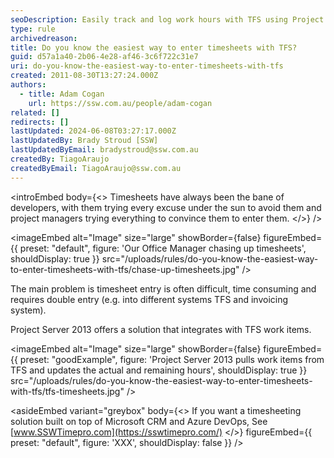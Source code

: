 ```yaml
---
seoDescription: Easily track and log work hours with TFS using Project Server 2013's integrated timesheet feature.
type: rule
archivedreason:
title: Do you know the easiest way to enter timesheets with TFS?
guid: d57a1a40-2b06-4e28-af46-3c6f722c31e7
uri: do-you-know-the-easiest-way-to-enter-timesheets-with-tfs
created: 2011-08-30T13:27:24.000Z
authors:
  - title: Adam Cogan
    url: https://ssw.com.au/people/adam-cogan
related: []
redirects: []
lastUpdated: 2024-06-08T03:27:17.000Z
lastUpdatedBy: Brady Stroud [SSW]
lastUpdatedByEmail: bradystroud@ssw.com.au
createdBy: TiagoAraujo
createdByEmail: TiagoAraujo@ssw.com.au
---
```


<introEmbed
  body={<>
Timesheets have always been the bane of developers, with them trying every excuse under the sun to avoid them and project managers trying everything to convince them to enter them.
  </>}
/>

<imageEmbed
  alt="Image"
  size="large"
  showBorder={false}
  figureEmbed={{
    preset: "default",
    figure: 'Our Office Manager chasing up timesheets',
    shouldDisplay: true
  }}
  src="/uploads/rules/do-you-know-the-easiest-way-to-enter-timesheets-with-tfs/chase-up-timesheets.jpg"
/>

The main problem is timesheet entry is often difficult, time consuming and requires double entry (e.g. into different systems TFS and invoicing system).

Project Server 2013 offers a solution that integrates with TFS work items.

<imageEmbed
  alt="Image"
  size="large"
  showBorder={false}
  figureEmbed={{
    preset: "goodExample",
    figure: 'Project Server 2013 pulls work items from TFS and updates the actual and remaining hours',
    shouldDisplay: true
  }}
  src="/uploads/rules/do-you-know-the-easiest-way-to-enter-timesheets-with-tfs/tfs-timesheets.jpg"
/>

<asideEmbed
  variant="greybox"
  body={<>
    If you want a timesheeting solution built on top of Microsoft CRM and Azure DevOps, See [www.SSWTimepro.com](https://sswtimepro.com/)
  </>}
  figureEmbed={{
    preset: "default",
    figure: 'XXX',
    shouldDisplay: false
  }}
/>
